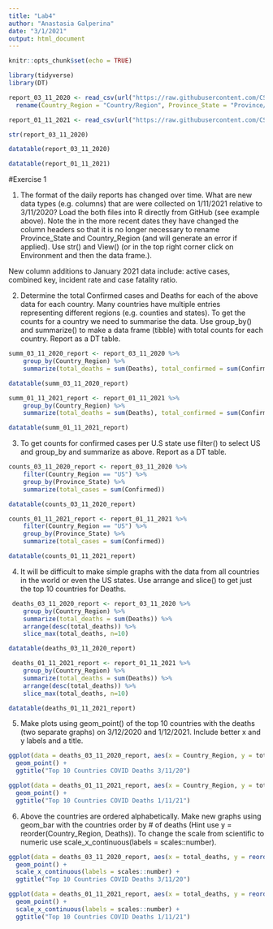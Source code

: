 ```yaml
---
title: "Lab4"
author: "Anastasia Galperina"
date: "3/1/2021"
output: html_document
---
```


```r
knitr::opts_chunk$set(echo = TRUE)
```

```r
library(tidyverse)
library(DT)
```

```r
report_03_11_2020 <- read_csv(url("https://raw.githubusercontent.com/CSSEGISandData/COVID-19/master/csse_covid_19_data/csse_covid_19_daily_reports/03-11-2020.csv")) %>%
  rename(Country_Region = "Country/Region", Province_State = "Province/State")
```

```r
report_01_11_2021 <- read_csv(url("https://raw.githubusercontent.com/CSSEGISandData/COVID-19/master/csse_covid_19_data/csse_covid_19_daily_reports/01-11-2021.csv"))
```

```r
str(report_03_11_2020)
```

```r
datatable(report_03_11_2020)
```

```r
datatable(report_01_11_2021)
```

#Exercise 1

1. The format of the daily reports has changed over time. What are new data types (e.g. columns) that are were collected on 1/11/2021 relative to 3/11/2020? Load the both files into R directly from GitHub (see example above). Note the in the more recent dates they have changed the column headers so that it is no longer necessary to rename Province_State and Country_Region (and will generate an error if applied). Use str() and View() (or in the top right corner click on Environment and then the data frame.).

New column additions to January 2021 data include: active cases, combined key, incident rate and case fatality ratio.

2. Determine the total Confirmed cases and Deaths for each of the above data for each country. Many countries have multiple entries representing different regions (e.g. counties and states). To get the counts for a country we need to summarise the data. Use group_by() and summarize() to make a data frame (tibble) with total counts for each country. Report as a DT table.

```r
summ_03_11_2020_report <- report_03_11_2020 %>% 
    group_by(Country_Region) %>% 
    summarize(total_deaths = sum(Deaths), total_confirmed = sum(Confirmed))

datatable(summ_03_11_2020_report)
```

```r
summ_01_11_2021_report <- report_01_11_2021 %>% 
    group_by(Country_Region) %>% 
    summarize(total_deaths = sum(Deaths), total_confirmed = sum(Confirmed))

datatable(summ_01_11_2021_report)
```
3. To get counts for confirmed cases per U.S state use filter() to select US and group_by and summarize as above. Report as a DT table.

```r
counts_03_11_2020_report <- report_03_11_2020 %>% 
    filter(Country_Region == "US") %>% 
    group_by(Province_State) %>% 
    summarize(total_cases = sum(Confirmed))

datatable(counts_03_11_2020_report)
```
```r
counts_01_11_2021_report <- report_01_11_2021 %>% 
    filter(Country_Region == "US") %>% 
    group_by(Province_State) %>% 
    summarize(total_cases = sum(Confirmed))

datatable(counts_01_11_2021_report)
```

4. It will be difficult to make simple graphs with the data from all countries in the world or even the US states. Use arrange and slice() to get just the top 10 countries for Deaths.

```r
 deaths_03_11_2020_report <- report_03_11_2020 %>% 
    group_by(Country_Region) %>% 
    summarize(total_deaths = sum(Deaths)) %>%
    arrange(desc(total_deaths)) %>% 
    slice_max(total_deaths, n=10)

datatable(deaths_03_11_2020_report)
```

```r
 deaths_01_11_2021_report <- report_01_11_2021 %>% 
    group_by(Country_Region) %>% 
    summarize(total_deaths = sum(Deaths)) %>%
    arrange(desc(total_deaths)) %>% 
    slice_max(total_deaths, n=10)

datatable(deaths_01_11_2021_report)
```

5. Make plots using geom_point() of the top 10 countries with the deaths (two separate graphs) on 3/12/2020 and 1/12/2021. Include better x and y labels and a title.

```r
ggplot(data = deaths_03_11_2020_report, aes(x = Country_Region, y = total_deaths)) +
  geom_point() +
  ggtitle("Top 10 Countries COVID Deaths 3/11/20")
```

```r
ggplot(data = deaths_01_11_2021_report, aes(x = Country_Region, y = total_deaths)) +
  geom_point() +
  ggtitle("Top 10 Countries COVID Deaths 1/11/21")
```

6. Above the countries are ordered alphabetically. Make new graphs using geom_bar with the countries order by # of deaths (Hint use y = reorder(Country_Region, Deaths)). To change the scale from scientific to numeric use scale_x_continuous(labels = scales::number).

```r
ggplot(data = deaths_03_11_2020_report, aes(x = total_deaths, y = reorder(Country_Region, total_deaths))) +
  geom_point() +
  scale_x_continuous(labels = scales::number) +
  ggtitle("Top 10 Countries COVID Deaths 3/11/20") 
```
```r
ggplot(data = deaths_01_11_2021_report, aes(x = total_deaths, y = reorder(Country_Region, total_deaths))) +
  geom_point() +
  scale_x_continuous(labels = scales::number) +
  ggtitle("Top 10 Countries COVID Deaths 1/11/21") 
```


